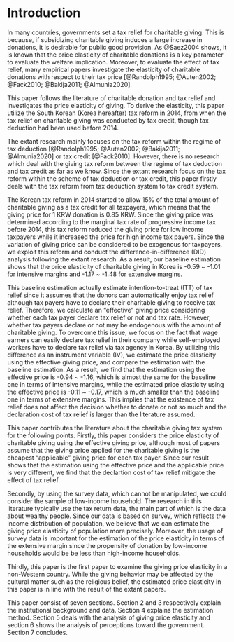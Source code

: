 
# Introduction

<!--- Slides 
## Charitable Giving and Taxiation
In many countries, governments set a tax relief for charitable giving.

To evaluate the effect of tax relief, many papers investigate the elasticity of charitable donations with respect to their tax price [@Randolph1995; @Auten2002; @Fack2010; @Bakija2011; @Almunia2020].

Focusing on the tax deduction or tax credit on the charity, they show that the price elasticity of giving is about -1 or more in terms of absolute value.

## Charitable Giving and Taxiation

In addition to the tax price charitable donations, the donations may be affected by people's perception towards the government. 

This is because the works and missions of private charity often mirror or overlap with one of governments, and the charity is not needed if the government adequately satisfies the needs of society.

Thus, the different perception towards the government may make the different behavior for charitable giving.

We investigate the relation between tax price elasticity of charitable donations and the different perception towards the government using the South Korean dataset.


## Summary in short

Our result classifies that:

- the price elasticity of giving in Korea is -1.07 ~ -1.26, which is within the range of the extant research.
- the amount of donation is not different between those who regard government as inefficient and the others.
- the giving price elasticity of those who regard government as inefficient is more elastic than the others. This means that those who think of government as inefficient have more willingness to donate for 1\% reduction of giving price. 

## South Korean tax reform

We can utilize the effect of the 2014 tax reform in the South Korea.

- Before 2014, tax deduction was adopted to subsidize charitable donation behavior.
- After 2014, tax credit have been adopted.

The main difference is that tax credits reduce taxes directly, while tax deductions indirectly lower the tax burden by decreasing the marginal tax rate, which increases with gross income.

In addition, the dataset contains the information about perception towards the government.


## Related Literature

This study mainly relates to the two strands of studies.

 1. Research about tax price elasticity of charitable donations
 2. Research about perception towards the government and donation/tax payment.
  

## Research about tax price elasticity of charitable donations

Papers in this strand examines the price and income elasticity of charitable donations using the tax deduction applied for donation.
The estimated price elasticities vary, but the typical one is said as -1 (Andreoni and Payne, 2013).
  
  - Auten et al.(2002): -0.79~-1.26 (the U.S.)
  - Fack and Landais(2010): -0.15~-0.57 (France)
  - Bakija and Heim (2011): -0.61~-1.1 (the U.S.)
  - Duquette (2016): -2.15~-5.01 (the U.S.)
  - Almunia et al.(2020): -0.24~--1.5 (the U.K.)
  
The study in non-Western country, where the culture of donation may be different, is few.
Thus, we firstly examine the elasticity of giving in Korea.

## Research about perception towards the government and donation/tax payment.

Experimental studies show that the giving behavior may be affected by perception towards the government.

 - Li et al.(2011) suggest that governmental organizations collect less donation than private charities though they have the same mission and work.
 - Sheremeta and Uler(2020) show that individuals provide public good reacting the wasteful spending of government.

This may be because people with distrust in government think that

 1. the direct donation is more efficient than public service provision or
 2. people can directly allocate and control their funds by donation, unlike public service provision. 

Thus, people having the different trust in the government would have different elasticities of giving.

--->


In many countries, governments set a tax relief for charitable giving. This is because, if subsidizing charitable giving induces a large increase in donations, it is desirable for public good provision. As @Saez2004 shows, it is known that the price elasticity of charitable donations is a key parameter to evaluate the welfare implication. Moreover, to evaluate the effect of tax relief, many empirical papers investigate the elasticity of charitable donations with respect to their tax price [@Randolph1995; @Auten2002; @Fack2010; @Bakija2011; @Almunia2020]. 

This paper follows the literature of charitable donation and tax relief and investigates the price elasticity of giving. To derive the elasticity, this paper utilize the South Korean (Korea hereafter) tax reform in 2014, from when the tax relief on charitable giving was conducted by tax credit, though tax deduction had been used before 2014.

The extant research mainly focuses on the tax reform within the regime of tax deduction [@Randolph1995; @Auten2002; @Bakija2011; @Almunia2020] or tax credit [@Fack2010]. However, there is no research which deal with the giving tax reform between the regime of tax deduction and tax credit as far as we know. Since the extant research focus on the tax reform within the scheme of tax deduction or tax credit, this paper firstly deals with the tax reform from tax deduction system to tax credit system. 

The Korean tax reform in 2014 started to allow 15\% of the total amount of charitable giving as a tax credit for all taxpayers, which means that the giving price for 1 KRW donation is 0.85 KRW. Since the giving price was determined according to the marginal tax rate of progressive income tax before 2014, this tax reform reduced the giving price for low income taxpayers while it increased the price for high income tax payers. Since the variation of giving price can be considered to be exogenous for taxpayers, we exploit this reform and conduct the difference-in-difference (DID) analysis following the extant research. As a result, our baseline estimation shows that the price elasticity of charitable giving in Korea is -0.59 ~ -1.01 for intensive margins and -1.17 ~ -1.48 for extensive margins. 

This baseline estimation actually estimate intention-to-treat (ITT) of tax relief since it assumes that the donors can automatically enjoy tax relief although tax payers have to declare their charitable giving to receive tax relief. Therefore, we calculate an "effective" giving price considering whether each tax payer declare tax relief or not and tax rate. However, whether tax payers declare or not may be endogenous with the amount of charitable giving. To overcome this issue, we focus on the fact that wage earners can easily declare tax relief in their company while self-employed workers have to declare tax relief via tax agency in Korea. By utilizing this difference as an instrument variable (IV), we estimate the price elasticity using the effective giving price, and compare the estimation with the baseline estimation. As a result, we find that the estimation using the effective price is -0.94 ~ -1.16, which is almost the same for the baseline one in terms of intensive margins, while the estimated price elasticity using the effective price is -0.11 ~ -0.17, which is much smaller than the baseline one in terms of extensive margins. This implies that the existence of tax relief does not affect the decision whether to donate or not so much and the declaration cost of tax relief is larger than the literature assumed. 

This paper contributes the literature about the charitable giving tax system for the following points. Firstly, this paper considers the price elasticity of charitable giving using the effective giving price, although most of papers assume that the giving price applied for the charitable giving is the cheapest "applicable" giving price for each tax payer. Since our result shows that the estimation using the effective price and the applicable price is very different, we find that the declartion cost of tax relief mitigate the effect of tax relief.

Secondly, by using the survey data, which cannot be manipulated, we could consider the sample of low-income household. The research in this literature typically use the tax return data, the main part of which is the data about wealthy people. Since our data is based on survey, which reflects the income distribution of population, we believe that we can estimate the giving price elasticity of population more precisely. Moreover, the usage of survey data is important for the estimation of the price elasticity in terms of the extensive margin since the propensity of donation by low-income households would be be less than high-income households. 

Thirdly, this paper is the first paper to examine the giving price elasticity in a non-Western country. While the giving behavior may be affected by the cultural matter such as the religious belief, the estimated price elasticity in this paper is in line with the result of the extant papers.

This paper consist of seven sections. Section 2 and 3 respectively explain the institutional background and data. Section 4 explains the estimation method. Section 5 deals with the analysis of giving price elasticity and section 6 shows the analysis of perceptions toward the government. Section 7 concludes.
